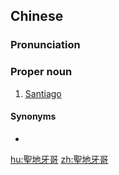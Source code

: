 {{also|圣地牙哥}}
==Chinese==
{{zh-forms|s=圣地牙哥}}

===Pronunciation===
{{zh-pron
|m=Shèngdìyágē
|c=sing3 dei6 ngaa4 go1
|mn=kh:Sèng-tē-gê-ko/tp:Sèng-tōe-gê-ko
|cat=pn
}}

===Proper noun===
{{zh-proper noun}}

# [[Santiago]] {{gloss|city}}

====Synonyms====
* {{zh-l|聖地亞哥}}

{{zh-cat|Cities}}

[[hu:聖地牙哥]]
[[zh:聖地牙哥]]